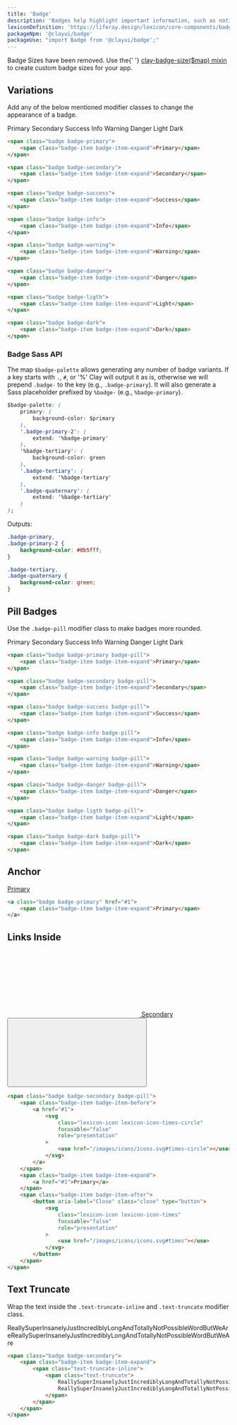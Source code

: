 ```yaml
---
title: 'Badge'
description: 'Badges help highlight important information, such as notifications or new and unread messages.'
lexiconDefinition: 'https://liferay.design/lexicon/core-components/badges/'
packageNpm: '@clayui/badge'
packageUse: "import Badge from '@clayui/badge';"
---
```


<div className="clay-site-alert alert alert-warning">
	Badge Sizes have been removed. Use the{' '}
	<a href="https://github.com/liferay/clay/blob/master/packages/clay-css/src/scss/mixins/_badges.scss#L19">
		clay-badge-size($map) mixin
	</a>
	to create custom badge sizes for your app.
</div>

## Variations

Add any of the below mentioned modifier classes to change the appearance of a badge.

<div className="sheet-example">
	<span className="badge badge-primary">
		<span className="badge-item badge-item-expand">Primary</span>
	</span>
	<span className="badge badge-secondary">
		<span className="badge-item badge-item-expand">Secondary</span>
	</span>
	<span className="badge badge-success">
		<span className="badge-item badge-item-expand">Success</span>
	</span>
	<span className="badge badge-info">
		<span className="badge-item badge-item-expand">Info</span>
	</span>
	<span className="badge badge-warning">
		<span className="badge-item badge-item-expand">Warning</span>
	</span>
	<span className="badge badge-danger">
		<span className="badge-item badge-item-expand">Danger</span>
	</span>
	<span className="badge badge-ligth">
		<span className="badge-item badge-item-expand">Light</span>
	</span>
	<span className="badge badge-dark">
		<span className="badge-item badge-item-expand">Dark</span>
	</span>
</div>

```html
<span class="badge badge-primary">
	<span class="badge-item badge-item-expand">Primary</span>
</span>

<span class="badge badge-secondary">
	<span class="badge-item badge-item-expand">Secondary</span>
</span>

<span class="badge badge-success">
	<span class="badge-item badge-item-expand">Success</span>
</span>

<span class="badge badge-info">
	<span class="badge-item badge-item-expand">Info</span>
</span>

<span class="badge badge-warning">
	<span class="badge-item badge-item-expand">Warning</span>
</span>

<span class="badge badge-danger">
	<span class="badge-item badge-item-expand">Danger</span>
</span>

<span class="badge badge-ligth">
	<span class="badge-item badge-item-expand">Light</span>
</span>

<span class="badge badge-dark">
	<span class="badge-item badge-item-expand">Dark</span>
</span>
```

### Badge Sass API

The map `$badge-palette` allows generating any number of badge variants. If a key starts with `.`, `#`, or '%' Clay will output it as is, otherwise we will prepend `.badge-` to the key (e.g., `.badge-primary`). It will also generate a Sass placeholder prefixed by `%badge-` (e.g., `%badge-primary`).

```css
$badge-palette: (
	primary: (
		background-color: $primary
	),
	'.badge-primary-2': (
		extend: '%badge-primary'
	),
	'%badge-tertiary': (
		background-color: green
	),
	'.badge-tertiary': (
		extend: '%badge-tertiary'
	),
	'.badge-quaternary': (
		extend: '%badge-tertiary'
	)
);
```

Outputs:

```css
.badge-primary,
.badge-primary-2 {
	background-color: #0b5fff;
}

.badge-tertiary,
.badge-quaternary {
	background-color: green;
}
```

## Pill Badges

Use the `.badge-pill` modifier class to make badges more rounded.

<div className="sheet-example">
	<span className="badge badge-primary badge-pill">
		<span className="badge-item badge-item-expand">Primary</span>
	</span>
	<span className="badge badge-secondary badge-pill">
		<span className="badge-item badge-item-expand">Secondary</span>
	</span>
	<span className="badge badge-success badge-pill">
		<span className="badge-item badge-item-expand">Success</span>
	</span>
	<span className="badge badge-info badge-pill">
		<span className="badge-item badge-item-expand">Info</span>
	</span>
	<span className="badge badge-warning badge-pill">
		<span className="badge-item badge-item-expand">Warning</span>
	</span>
	<span className="badge badge-danger badge-pill">
		<span className="badge-item badge-item-expand">Danger</span>
	</span>
	<span className="badge badge-ligth badge-pill">
		<span className="badge-item badge-item-expand">Light</span>
	</span>
	<span className="badge badge-dark badge-pill">
		<span className="badge-item badge-item-expand">Dark</span>
	</span>
</div>

```html
<span class="badge badge-primary badge-pill">
	<span class="badge-item badge-item-expand">Primary</span>
</span>

<span class="badge badge-secondary badge-pill">
	<span class="badge-item badge-item-expand">Secondary</span>
</span>

<span class="badge badge-success badge-pill">
	<span class="badge-item badge-item-expand">Success</span>
</span>

<span class="badge badge-info badge-pill">
	<span class="badge-item badge-item-expand">Info</span>
</span>

<span class="badge badge-warning badge-pill">
	<span class="badge-item badge-item-expand">Warning</span>
</span>

<span class="badge badge-danger badge-pill">
	<span class="badge-item badge-item-expand">Danger</span>
</span>

<span class="badge badge-ligth badge-pill">
	<span class="badge-item badge-item-expand">Light</span>
</span>

<span class="badge badge-dark badge-pill">
	<span class="badge-item badge-item-expand">Dark</span>
</span>
```

## Anchor

<div className="sheet-example">
	<a className="badge badge-primary" href="#1">
		<span className="badge-item badge-item-expand">Primary</span>
	</a>
</div>

```html
<a class="badge badge-primary" href="#1">
	<span class="badge-item badge-item-expand">Primary</span>
</a>
```

## Links Inside

<div className="sheet-example">
	<span className="badge badge-secondary badge-pill">
		<span className="badge-item badge-item-before">
			<a href="#1">
				<svg
					className="lexicon-icon lexicon-icon-times-circle"
					focusable="false"
					role="presentation"
				>
					<use href="/images/icons/icons.svg#times-circle"></use>
				</svg>
			</a>
		</span>
		<span className="badge-item badge-item-expand">
			<a href="#1">Secondary</a>
		</span>
		<span className="badge-item badge-item-after">
			<button aria-label="Close" className="close" type="button">
				<svg
					className="lexicon-icon lexicon-icon-times"
					focusable="false"
					role="presentation"
				>
					<use href="/images/icons/icons.svg#times"></use>
				</svg>
			</button>
		</span>
	</span>
</div>

```html
<span class="badge badge-secondary badge-pill">
	<span class="badge-item badge-item-before">
		<a href="#1">
			<svg
				class="lexicon-icon lexicon-icon-times-circle"
				focusable="false"
				role="presentation"
			>
				<use href="/images/icons/icons.svg#times-circle"></use>
			</svg>
		</a>
	</span>
	<span class="badge-item badge-item-expand">
		<a href="#1">Primary</a>
	</span>
	<span class="badge-item badge-item-after">
		<button aria-label="Close" class="close" type="button">
			<svg
				class="lexicon-icon lexicon-icon-times"
				focusable="false"
				role="presentation"
			>
				<use href="/images/icons/icons.svg#times"></use>
			</svg>
		</button>
	</span>
</span>
```

## Text Truncate

Wrap the text inside the `.text-truncate-inline` and `.text-truncate` modifier class.

<div className="sheet-example">
	<span className="badge badge-secondary">
		<span className="badge-item badge-item-expand">
			<span className="text-truncate-inline">
				<span className="text-truncate">
					ReallySuperInsanelyJustIncrediblyLongAndTotallyNotPossibleWordButWeAreReallySuperInsanelyJustIncrediblyLongAndTotallyNotPossibleWordButWeAre
				</span>
			</span>
		</span>
	</span>
</div>

```html
<span class="badge badge-secondary">
	<span class="badge-item badge-item-expand">
		<span class="text-truncate-inline">
			<span class="text-truncate">
				ReallySuperInsanelyJustIncrediblyLongAndTotallyNotPossibleWordButWeAre
				ReallySuperInsanelyJustIncrediblyLongAndTotallyNotPossibleWordButWeAre
			</span>
		</span>
	</span>
</span>
```

